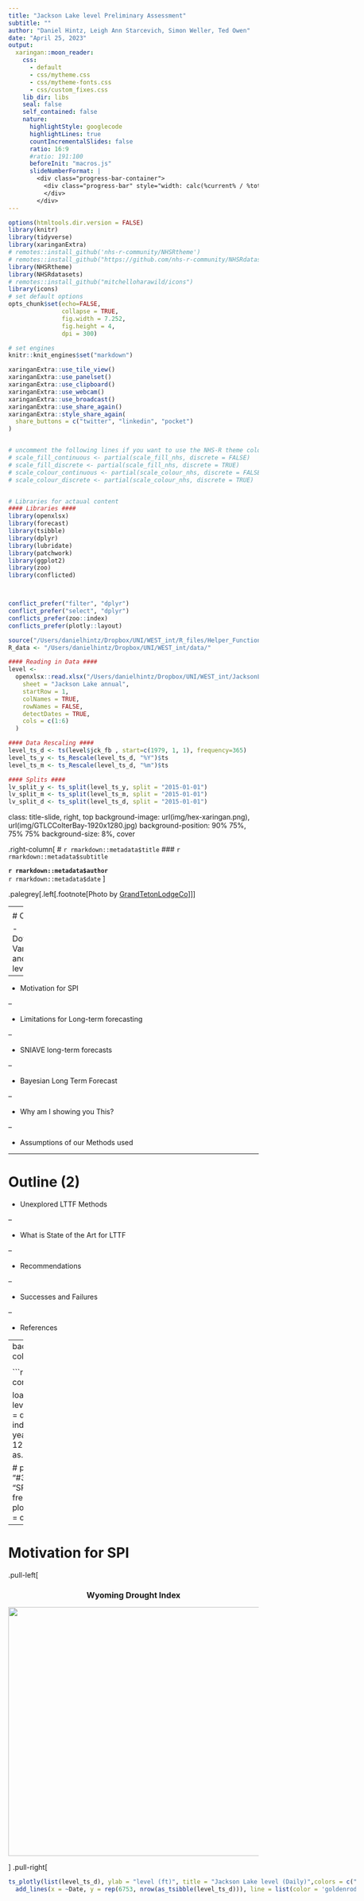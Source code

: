 ```yaml
---
title: "Jackson Lake level Preliminary Assessment"
subtitle: ""
author: "Daniel Hintz, Leigh Ann Starcevich, Simon Weller, Ted Owen"
date: "April 25, 2023"
output:
  xaringan::moon_reader:
    css: 
      - default
      - css/mytheme.css
      - css/mytheme-fonts.css
      - css/custom_fixes.css
    lib_dir: libs
    seal: false
    self_contained: false
    nature:
      highlightStyle: googlecode
      highlightLines: true
      countIncrementalSlides: false
      ratio: 16:9
      #ratio: 191:100
      beforeInit: "macros.js"
      slideNumberFormat: |
        <div class="progress-bar-container">
          <div class="progress-bar" style="width: calc(%current% / %total% * 100%);">
          </div>
        </div>
---
```



```r
options(htmltools.dir.version = FALSE)
library(knitr)
library(tidyverse)
library(xaringanExtra)
# remotes::install_github('nhs-r-community/NHSRtheme')
# remotes::install_github("https://github.com/nhs-r-community/NHSRdatasets")
library(NHSRtheme)
library(NHSRdatasets)
# remotes::install_github("mitchelloharawild/icons")
library(icons)
# set default options
opts_chunk$set(echo=FALSE,
               collapse = TRUE,
               fig.width = 7.252,
               fig.height = 4,
               dpi = 300)

# set engines
knitr::knit_engines$set("markdown")

xaringanExtra::use_tile_view()
xaringanExtra::use_panelset()
xaringanExtra::use_clipboard()
xaringanExtra::use_webcam()
xaringanExtra::use_broadcast()
xaringanExtra::use_share_again()
xaringanExtra::style_share_again(
  share_buttons = c("twitter", "linkedin", "pocket")
)


# uncomment the following lines if you want to use the NHS-R theme colours by default
# scale_fill_continuous <- partial(scale_fill_nhs, discrete = FALSE)
# scale_fill_discrete <- partial(scale_fill_nhs, discrete = TRUE)
# scale_colour_continuous <- partial(scale_colour_nhs, discrete = FALSE)
# scale_colour_discrete <- partial(scale_colour_nhs, discrete = TRUE)


# Libraries for actaual content
#### Libraries ####
library(openxlsx)
library(forecast)
library(tsibble)
library(dplyr)
library(lubridate)
library(patchwork)
library(ggplot2)
library(zoo)
library(conflicted)



conflict_prefer("filter", "dplyr")
conflict_prefer("select", "dplyr")
conflicts_prefer(zoo::index)
conflicts_prefer(plotly::layout)

source("/Users/danielhintz/Dropbox/UNI/WEST_int/R_files/Helper_Functions.R")
R_data <- "/Users/danielhintz/Dropbox/UNI/WEST_int/data/"

#### Reading in Data ####
level <-
  openxlsx::read.xlsx("/Users/danielhintz/Dropbox/UNI/WEST_int/JacksonLake/DavidThomaFiles/Snake at Flag Ranch Gridmet_Penman_Hamon_Oudin_Batch_v3.1 3 flows 1983-2022.xlsm",
    sheet = "Jackson Lake annual",
    startRow = 1,
    colNames = TRUE,
    rowNames = FALSE,
    detectDates = TRUE,
    cols = c(1:6)
  )

#### Data Rescaling ####
level_ts_d <- ts(level$jck_fb , start=c(1979, 1, 1), frequency=365)
level_ts_y <- ts_Rescale(level_ts_d, "%Y")$ts 
level_ts_m <- ts_Rescale(level_ts_d, "%m")$ts 

#### Splits ####
lv_split_y <- ts_split(level_ts_y, split = "2015-01-01")
lv_split_m <- ts_split(level_ts_m, split = "2015-01-01")
lv_split_d <- ts_split(level_ts_d, split = "2015-01-01")
```


class: title-slide, right, top
background-image: url(img/hex-xaringan.png), url(img/GTLCColterBay-1920x1280.jpg)
background-position: 90% 75%, 75% 75%
background-size: 8%, cover

<!--
```r
# background-image: hex-xaringan.png(xaringan logo) background photo
```
-->

.right-column[
# `r rmarkdown::metadata$title`
### `r rmarkdown::metadata$subtitle`

**`r rmarkdown::metadata$author`**<br>
`r rmarkdown::metadata$date`
]

.palegrey[.left[.footnote[Photo by [GrandTetonLodgeCo](https://jacksonhole-traveler-production.s3.amazonaws.com/wp-content/uploads/2014/06/GTLCColterBay-1920x1280.jpg)]]]


---
<div class="logo"></div>

# Outline (1)

- Downstream Variables and Lake level

--

- Motivation for SPI

--

- Limitations for Long-term forecasting 

--

- SNIAVE long-term forecasts

--

- Bayesian Long Term Forecast 

--

- Why am I showing you This?

--

- Assumptions of our Methods used

---

# Outline (2)

- Unexplored LTTF Methods

--

- What is State of the Art for LTTF

--

- Recommendations

--

- Successes and Failures 

--

- References


---
<div class="logo"></div>

# Downstream Variables and Lake level


.panelset[

.panel[.panel-name[Dual Axis Plot]
<div id="htmlwidget_container" class="plotly html-widget" style="position: relative; width: 700px; height: 500px;">
```r
load(
  "/Users/danielhintz/Dropbox/UNI/WEST_int/R_files/Dual_axis_plot/Plotly_dual_axis_plot_Outflow_vs_Deficit.RData"
)

Plotly_dual_axis_plot_Outflow_vs_Deficit <-
  plot_ly(data = Outflow_v_Deficit_m,
          width = 800,
          height = 415) %>%
  add_lines(
    x = ~ Date,
    y = ~ Outflow / coeff_1 ,
    name = "Outflow",
    line = list(color = Outflow_Color, width = 2.5)
  ) %>%
  add_lines(
    x = ~ Date,
    y = ~ Deficit / coeff_2,
    yaxis = "y2",
    name = "Deficit",
    line = list(color = Deficit_Color, width = 2)
  ) %>%
  layout(
    title = "Outflow Versus Deficit",
    plot_bgcolor = plot_background,
    yaxis = list(
      title = "Outflow (cbc ft psc)",
      gridcolor = Outflow_grid ,
      gridwidth = grid_thickness,
      tickvals = y1_ticks,
      ticktext = y1_labels
    ),
    yaxis2 = list(
      title = "Deficit (in)",
       titlefont = list(color = Deficit_Color), 
      overlaying = "y",
      side = "right",
      tickvals = y2_ticks,
      ticktext = y2_labels,
      gridcolor = Deficit_grid,
      gridwidth = grid_thickness,
      bgcolor = transparent_white
    ),
    xaxis = list(bgcolor = area_background)
  )
Plotly_dual_axis_plot_Outflow_vs_Deficit 
```
</div>
]

.panel[.panel-name[Postmortem]

> *Because Jackson Lake Dam managers release water from the lake in controlled, consistent increments to prevent significant fluctuations, downstream phenomena unlikely to be predictive of fluctuations in Lake level.*

- Thus, meteorological variables concerning the upper snake river are key (Supply side)


]

.panel[.panel-name[Transition]

- On the next slide we will see Deficit, SPI and Lake level altogether 

]
]

---
background-image: url(img/SPI_vs_LakeLevel_vs_Deficit.PNG)
background-size: contain
background-color: white
class: inverse, middle, center

<div class="logo"></div>

```r
# Below show how SPI_vs_LakeLevel_vs_Deficit.PNG was generated, not after generating the pdf I converted it to a PNG

load("/Users/danielhintz/Dropbox/UNI/WEST_int/Jackson_Lake_Final_Pres/Blackfoot_monthly_SPI.Rdata")
level$date <- as.Date(paste0(level$year,"-", level$month, "-",level$day))
level_m <- as_tsibble(level, index = date) %>%
  mutate(year_month = ymd(paste(year(date), month(date), "01"))) %>% 
index_by(year_month) %>%
  summarise(across(-c(date), ~mean(., na.rm = TRUE))) %>%
  rename(date = year_month)
level_87 <- level_m %>% filter(date >= as.Date("1987-07-01") & date <= as.Date("2021-12-01"))
spi_87<- jc_spi_regPET_m_df %>% filter(date >= as.Date("1987-07-01") & date <= as.Date("2021-12-01"))


# par(col.axis = "#302B25", col.lab = "#302B25", col.main = "#302B25", 
#     col.sub = "#302B25", fg = "#302B25", bg = "#FFFEFE", 
#     lwd = 2)
# 
# st <- decimal_date(as.Date("1987-07-01"))
# pdf(file = "SPI_vs_LakeLevel_vs_Deficit.pdf")
# par(mfrow = c(3,1))
# plot(ts(level_87$jck_fb,             start = c(st), frequency = 12), ylab = "Level")
# plot(ts(spi_87$SPI,                  start = c(st), frequency = 12), ylab =  "SPI")
# plot(ts(Outflow_v_Deficit_m$Deficit, start = c(st), frequency = 12), ylab =  "Blackfoot Deficit")
# par(mfrow = c(1,1))
# dev.off()
```

---
<div class="logo"></div>

# Motivation for SPI

.pull-left[

<div style="text-align: center;">
  <h2 style="font-size: 16px;">Wyoming Drought Index</h2>
  <img src="img/drought_index.PNG" style="width: 600px; height: 500px;" />
</div>

]
.pull-right[

<div id="htmlwidget_container" class="plotly html-widget" style="position: relative; width: 700px; height: 500px;">
```r
ts_plotly(list(level_ts_d), ylab = "level (ft)", title = "Jackson Lake level (Daily)",colors = c("#6FB1D1"),plot_height = 540, plot_width = 500) %>%
  add_lines(x = ~Date, y = rep(6753, nrow(as_tsibble(level_ts_d))), line = list(color = 'goldenrod')) 
```
</div>

]
 
---
<div class="logo"></div>

# Limitations for Long-term forecasting 

- Forecasting predictor variables for our overall forecasts 

--

- Generally, the more stationary a process the more predictable it is. (Lake level is not stationary)

--

- Long term forecasts are inherently very noisy 

--

- For common forecasting methods, if there isn't a persistence in the captured trend and seasonality wane with longer forecasting periods, i.e. they become SNAIVE or a flat line (see example on next slide)

--

    - For example ARIMA was built for short-time forecasting 


---
<div class="logo"></div>

# SNAIVE long-term forecasts 

.panelset[

.panel[.panel-name[SNAIVE]

<div style="text-align: center;">
  <img src="img/SNAIVE_30y.PNG" style="width: 70%; height: auto;" />
</div>

]

.panel[.panel-name[ARIMA]

<div style="text-align: center;">
  <img src="img/ARIMA_30y_noCov.PNG" style="width: 70%; height: auto;" />
</div>

]


.panel[.panel-name[Sub-Series]

<div style="text-align: center;">
  <img src="img/Level_subseries.png" style="width: 70%; height: auto;" />
</div>

]

.panel[.panel-name[SNAIVE Sub-Series]

<div style="text-align: center;">
  <img src="img/SNAIVE_subseries.PNG" style="width: 70%; height: 400px;" />
</div>


]

.panel[.panel-name[ARIMA Sub-Series]

<div style="text-align: center;">
  <img src="img/ARIMA_subseries.PNG" style="width: 70%; height: 400px;" />
</div>

]
]

<!-- text immediately below ??? is present note accessible from presenter mode from hitting P-->
???
- Why am I showing you forecasts that are clearly bad? 
- Because we need covariates that capture information that allows for drift and non-stationary in our forecasts
- So what might they those covariates/variables be?
- For that we might need your insights 
<!-- there is no symbol to end presenter comments-->


---
<div class="logo"></div>

# Bayesian Long Term Forecast 


.panelset[

.panel[.panel-name[Single Iteration]

<div id="htmlwidget_container" class="plotly html-widget" style="position: relative; width: 700px; height: 500px;">
```r
load("/Users/danielhintz/Dropbox/UNI/WEST_int/Jackson_Lake_Final_Pres/allcovResp2.RData")
plot_bsts_prediction_plotly(allcovResp2$pred_list[[1]] ,plot_height = 415, plot_width = 800)

```
</div>

]


.panel[.panel-name[Multiple Iterations]

<div id="htmlwidget_container" class="plotly html-widget" style="position: relative; width: 700px; height: 500px;">
```r
ts_plotly(
allcovResp2$pred_list_ts, plot_height = 415, plot_width = 800
)

```
</div>

]

.panel[.panel-name[Bootstrap]

<div id="htmlwidget_container" class="plotly html-widget" style="position: relative; width: 700px; height: 500px;">
```r
ts_plotly(
allcovResp2$bagged_average_ts, plot_height = 415, plot_width = 800
)
```
</div>

]

.panel[.panel-name[Discussion]

### Why am I showing you this?

- Bayesian time series allows for information like trend and seasonality to persist

- However, a 30 year forecast window allows for A LOT of uncertainty! 

- So this forecast is not to be trusted! 

]

.panel[.panel-name[Variables]

<div style="text-align: center;">
  <img src="img/bsts_inclusion.png" style="width: 70%; height: auto;" />
</div>

]


]

---
<div class="logo"></div>

# Assumptions of our Methods used

- Main Assumptions/use-cases are 

--

    - Stationarity 
--
    - Linearity

--

- Classical methods (Autoregressive Moving Average (ARMA) and Auto-regressive Method (AR)) have been shown to perform best on systems with simpler underlying structures 

--

    - Specilised Machine Lerning Methods may be prefered over Classical statisitcs for forecasting meteorological systems 

---
<div class="logo"></div>

# Unexplored LTTF Methods


- Error-Correction Model for Co-integrated Time Series 

--

    - Is intended for matrix of covariates that share long-run relationships with the response
--
    - ECM makes it possible to deal with non- stationary data series 
  
--

- ANFIS (Adaptive neuro fuzzy inference system)

--

    - Tested performance for predicting 1 month ahead Urmia Lake Level in Iran
--
    - Was able to account for drift in observed series  
--
    - No documented uses of long term forecasting, though I wouldn't rule it out  

--

- There are in fact, many types of forecasting methods for Time series surfacing in the literature, open source implementation is still lacking for long-term time-series forecasting (LTTF)

---
<div class="logo"></div>

# What is State of the Art for LTTF

<br>
<br>

<div style="text-align: center;">
    <figure>
        <img src="img/SOTA_LTTF_comp.PNG" style="width: 1500px; height: auto;" />
        <figcaption style="text-align: left; font-size: 12px;">See Li, Y., X. Lu, H. Xiong, et al. (2023)</figcaption>
    </figure>
</div>


---
<div class="logo"></div>

# Recommendations 

- Find a supply side variable that better captures shocks 

--

- Try aggregating SPI measures around Upper Snake River Watershed 

--

- Try ANFIS (Adaptive neuro fuzzy inference system), see Talebizadeh, M. and A. Moridnejad (2011) for short term forecast

---
<div class="logo"></div>

# Successes and Failures 

#### Successes:

--

- Identified that downstream phenomena are not effective predictors for lake level

--

- Identified variables of interest for future work (SPI, PACK, SOIL Rnl_1)

--

- Was able to achieve strong back-cast performance for a short term forecasting 

--

#### Failures:

- Was not able to include scenario based climate forecasts ie (rcp's) 

--

- Was not able to predict changing frequency in shocks 

--

- Was not able to generate a forecast of acceptable accuracy

---
<div class="logo"></div>

# References (1)



```r
print_refs <- function(bib_path, keys_to_include, ui = "- ") {
  
  bib <- RefManageR::ReadBib(bib_path, check = FALSE)
  
  # REMEMBER to set the options results='asis', echo=FALSE, warning=FALSE, message=FALSE
  # in {r}
  
  for (i in 1:length(keys_to_include)) {
    writeLines(ui)
    print(bib[key = keys_to_include[i]],
          .opts = list(check.entries = FALSE,
                       style = "html",
                       bib.style = "authoryear"))
  }
}

bib_file <- "/Users/danielhintz/Dropbox/UNI/WEST_int/Jackson_Lake_Final_Pres/References.bib"
cite_keys <- function(bib_file){sort(unlist(lapply(RefManageR::ReadBib(bib_file), function(entry) entry$key)))}
keys <- cite_keys(bib_file)

end_first <- 4
keys_1 <- keys[1:end_first]

# Usage
print_refs(
  bib_file,
  keys_1
)
```


---
<div class="logo"></div>

# References (2)

```r
`%notin%` <- Negate(`%in%`) 
keys_2 <- (keys[keys %notin% keys_1])[1:4]
print_refs(
  bib_file,
  keys_2
)

```

---
<div class="logo"></div>

# References (3)

```r

keys_3 <- (keys[keys %notin% c(keys_1, keys_2)])
print_refs(
  bib_file,
  keys_3 
)

```

---
class: center, middle

# Material from Last Meeting 

---
<div class="logo"></div>

# Outline 

- Colter Bay Marina  

--

- Daily, Monthly and Yearly lags for Lake Level 

--

- Objectives 

--

- Short Term

--

- Long term

--

- System Drivers

--

- Missing Information?  

---
<div class="logo"></div>

# Colter Bay Marina 

.panelset[
.panel[.panel-name[Colter Bay]

<div style="text-align: center;">
  <img src="img/colterbay_far.PNG" style="width: 50%; height: auto;" />
</div>

]

.panel[.panel-name[Colter Bay Ramp]

<div style="text-align: center;">
  <img src="img/colterbay_close.PNG" style="width: 60%; height: auto;" />
</div>

]

.panel[.panel-name[Ramp Diagram]

<div style="text-align: center;">
  <img src="img/ramp_diagram.PNG" style="width: 60%; height: auto;" />
</div>

]


.panel[.panel-name[Level]
<div id="htmlwidget_container" class="plotly html-widget" style="position: relative; width: 700px; height: 500px;">
```r
ts_plotly(list(level_ts_d), ylab = "level (ft)", title = "Jackson Lake level (Daily)", colors = c("#6FB1D1"), plot_height = 415, plot_width = 800) %>%
  add_lines(x = ~Date, y = rep(6753, nrow(as_tsibble(level_ts_d))), line = list(color = 'goldenrod')) 
```
</div>
]
]

---
<div class="logo"></div>

# Daily Lag

<div style="text-align: center;">
  <img src="img/daily_lv_lag.PNG" style="width: 600px; height: 525px;" />
</div>


---
<div class="logo"></div>

# Monthly Lag

<div style="text-align: center;">
  <img src="img/monthly_lv_lag.PNG" style="width: 600px; height: 525px;" />
</div>

---
<div class="logo"></div>

# Yearly Lag

<div style="text-align: center;">
  <img src="img/yearly_lv_lag.PNG" style="width: 600px; height: 525px;" />
</div>

---
<div class="logo"></div>

# Objectives 

- Are we trying to nail prediction on a fine resolution?

--

    - Are we trying to be able to alert boaters months in advance if we think its going to be a good boating season. 
    
--

- Or, ...

--

- Are we trying to capture the long term viability of the ramp, monthly point estimates are not so important. Trending up or Down? 

--

- Or both!

---
<div class="logo"></div>

# Short Term 

<div id="htmlwidget_container" class="plotly html-widget" style="position: relative; width: 700px; height: 500px;">
```r
load(paste0(R_data, "lv_fcast_ARIMA_m.Rdata"))
plotlyF_plot(
  lv_split_m$train,
  lv_split_m$test,
  lv_fcast_ARIMA_m,
  1979,
  paste0(lv_fcast_ARIMA_m$method, ", ", Frq2W(lv_fcast_ARIMA_m$method), " Level Forecast"),
  "",
  "Level, ft",
  plot_height = 525,
  plot_width = 950,
  f2l = FALSE
)
```
</div>

---


# Short Term with Moran Predictor

<div id="htmlwidget_container" class="plotly html-widget" style="position: relative; width: 700px; height: 500px;">
```r
load("/Users/danielhintz/Dropbox/UNI/WEST_int/data/ARIMA_lv_Moran.Rdata")
plotlyF_plot(
  trian_87_m,
  test_87_m,
  lv_fcast_ARIMA_m3,
  1979,
  "Regression with ARIMA(1,0,2)(2,0,0)[12], 8 Year backcast",
  "",
  "Level, ft",
  plot_height = 525,
  plot_width = 950,
  f2l = FALSE
)
```
</div>


---
<div class="logo"></div>

# Short Term with Moran Predictor

```r
tsibble::as_tsibble(lv_fcast_ARIMA_m3$mean) %>%
  GG_subseries(value, period = 12) +
  geom_hline(
    yintercept = 6753,
    color = "#FACC3F",
    linetype = "dashed",
    size = 1.2
  )
```


---
<div class="logo"></div>

# Long term 


.panelset[
.panel[.panel-name[Sub-Series]

<div style="text-align: center;">
  <img src="img/Level_subseries.png" style="width: 70%; height: auto;" />
</div>

]

.panel[.panel-name[ARIMA]

<div style="text-align: center;">
  <img src="img/ARIMA_30y_noCov.PNG" style="width: 70%; height: auto;" />
</div>

]


.panel[.panel-name[SNAIVE]

<div style="text-align: center;">
  <img src="img/SNAIVE_30y.PNG" style="width: 70%; height: auto;" />
</div>

]

.panel[.panel-name[SNAIVE Sub-Series]

<div style="text-align: center;">
  <img src="img/SNAIVE_subseries.PNG" style="width: 70%; height: 400px;" />
</div>


]

.panel[.panel-name[ARIMA Sub-Series]

<div style="text-align: center;">
  <img src="img/ARIMA_subseries.PNG" style="width: 70%; height: 400px;" />
</div>

]
]

<!-- text immediately below ??? is present note accessible from presenter mode from hitting P-->
???
- Why am I showing you forecasts that are clearly bad? 
- Because we need covariates that capture information that allows for drift and non-stationary in our forecasts
- So what might they those covariates/variables be?
- For that we might need your insights 
<!-- there is no symbol to end presenter comments-->


---
<div class="logo"></div>

# System Drivers

.panelset[
.panel[.panel-name[Predictors]

- So far, we have looked at:
    - Deficit 
    - Outflow

]

.panel[.panel-name[Deficit vs Outflow]

<div style="text-align: center;">
  <img src="img/deficit_vs_outflow.jpg" style="width: 70%; height: auto;" />
</div>

]

.panel[.panel-name[Level]

<div id="htmlwidget_container" class="plotly html-widget" style="position: relative; width: 700px; height: 500px;">
```r
ts_plotly(list(level_ts_d), ylab = "level (ft)", title = "Jackson Lake level (Daily)",colors = c("#6FB1D1"),plot_height = 415, plot_width = 800)
```
</div>

]

.panel[.panel-name[ARIMA]

<div style="text-align: center;">
  <img src="img/ARIMA_30y_noCov.PNG" style="width: 70%; height: auto;" />
</div>

]
]

---
<div class="logo"></div>

# Missing Information?

.pull-left[

<div style="text-align: center;">
  <h2 style="font-size: 16px;">Wyoming Drought Index</h2>
  <img src="img/drought_index.PNG" style="width: 600px; height: 500px;" />
</div>

]
.pull-right[

<div id="htmlwidget_container" class="plotly html-widget" style="position: relative; width: 700px; height: 500px;">
```r
ts_plotly(list(level_ts_d), ylab = "level (ft)", title = "Jackson Lake level (Daily)",colors = c("#6FB1D1"),plot_height = 540, plot_width = 500) %>%
  add_lines(x = ~Date, y = rep(6753, nrow(as_tsibble(level_ts_d))), line = list(color = 'goldenrod')) 
```
</div>

]
 
---
class: center, middle

# Thank You

